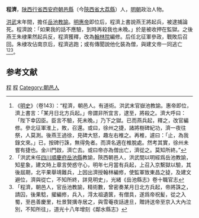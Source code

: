 {{明清人物信息框
| 姓名 =程濟
| 最高職務 = [[四川|四川]]岳池縣教諭
| 國家 = 大清
| 籍貫 = [[陝西|陝西]][[朝邑|朝邑]]
| 字號 =
| 出生日期 = ？年？月？日
| 逝世日期 = ？年？月？日
| 墓葬 = 
| 配偶 =  
| 親屬 = 曾祖、祖、父，母
| 出身 = 
| 著作 =  
*
}}

'''程濟'''{{BD|？年||？年||}}，[[陕西行省|陕西行省]][[西安府|西安府]][[朝邑縣|朝邑縣]]（今[[陝西省|陝西省]][[大荔縣|大荔縣]]）人，[[明朝|明朝]]政治人物。

[[洪武|洪武]]末年間，擔任[[岳池|岳池]][[教諭|教諭]]。[[明惠帝|明惠帝]]即位后，程濟上書說燕王將起兵，被逮捕論死。程濟說：「如果我的話不應驗，到時再殺我也未晚。」於是被收押在監獄。之後燕王朱棣果然起兵反，程濟獲釋，改為[[翰林院|翰林院]]編修。后任北征軍參政，戰敗后召回。朱棣攻佔南京后，程濟逃跑；或有傳聞說他化裝為僧，與建文帝一同逃亡<ref>《[[明史|明史]]》（卷143）：“程濟，朝邑人。有道術。洪武末官嶽池教諭。惠帝即位，濟上書言：「某月日北方兵起。」帝謂非所宜言，逮至，將殺之。濟大呼曰：「陛下幸囚臣。臣言不驗，死未晚。」乃下之獄。已而燕兵起，釋之，改官編修。參北征軍淮上，敗，召還。或曰，徐州之捷，諸將樹碑紀功，濟一夜往祭，人莫測。後燕王過徐，見碑大怒，趣左右椎之。再椎，遽曰：「止，為我錄文來。」已，按碑行誅，無得免者。而濟名適在椎脫處。然考其實，徐州未嘗有捷也。金川門啟，濟亡去。或曰帝亦為僧出亡，濟從之。莫知所終。”</ref><ref>「洪武末任[[四川|四川]][[順慶府|順慶府]][[岳池縣|岳池縣]]教諭，陝西朝邑人，洪武間以明經爲岳池教諭，知星象，建文時上章言熒惑守心，明年七月當有兵起，上召入京繫獄以驗，其後屆期，北平果舉靖難兵，上因出濟授翰林編修，使監軍致東昌之㨗，及建文避位，濟與從亡，不知所終，詳見明史」，光緒《岳池縣志》卷十職官志</ref><ref>「程濟，朝邑人，官岳池教諭，精術數，曾密奏某月日北方兵起，帝將誅之，請囚，後果騐，擢編修，兵入，淂太祖遺篋，有僧具，遂爲帝祝髪，從之入蜀，至邑善慶里，杜景賢搆寺居之，與雪菴夜話達旦，贈詩送帝至京入大內泣別，不知所往」，道光十八年增刻《鄰水縣志》</ref>。

==参考文献==
{{wikisource|明史/卷143}}
{{reflist}}
{{明朝人物小作品}}
[[Category:靖難之役人物|程]]
[[Category:明朝翰林|程]]
[[Category:朝邑人|Category:朝邑人]]